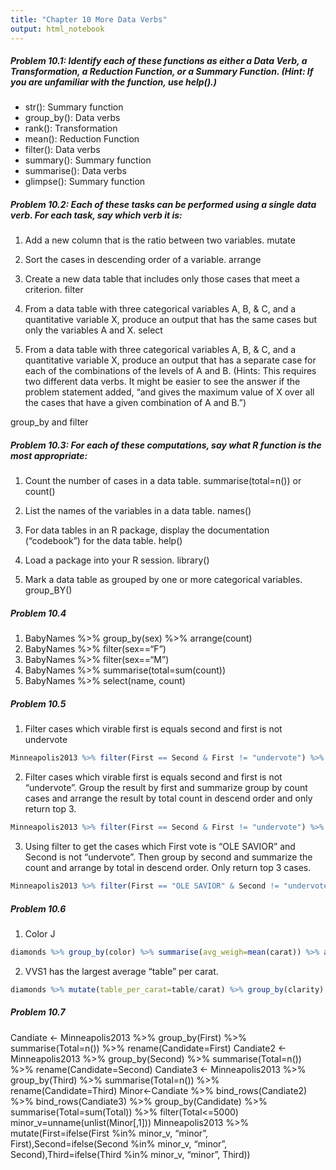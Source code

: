 ```yaml
---
title: "Chapter 10 More Data Verbs"
output: html_notebook
---
```


##### Problem 10.1: Identify each of these functions as either a Data Verb, a Transformation, a Reduction Function, or a Summary Function. (Hint: If you are unfamiliar with the function, use help().)

* str(): Summary function
* group_by(): Data verbs
* rank(): Transformation
* mean(): Reduction Function
* filter(): Data verbs
* summary(): Summary function
* summarise(): Data verbs
* glimpse(): Summary function


##### Problem 10.2: Each of these tasks can be performed using a single data verb. For each task, say which verb it is:

1. Add a new column that is the ratio between two variables.
mutate

2. Sort the cases in descending order of a variable.
arrange

3. Create a new data table that includes only those cases that meet a criterion.
filter

4. From a data table with three categorical variables A, B, & C, and a quantitative variable X, produce an output that has the same cases but only the variables A and X.
select

5. From a data table with three categorical variables A, B, & C, and a quantitative variable X, produce an output that has a separate case for each of the combinations of the levels of A and B. (Hints: This requires two different data verbs. It might be easier to see the answer if the problem statement added, “and gives the maximum value of X over all the cases that have a given combination of A and B.”)

group_by and filter

##### Problem 10.3: For each of these computations, say what R function is the most appropriate:

1. Count the number of cases in a data table.
summarise(total=n()) or count()

2. List the names of the variables in a data table.
names()

3. For data tables in an R package, display the documentation (“codebook”) for the data table.
help()

4. Load a package into your R session.
library()

5. Mark a data table as grouped by one or more categorical variables.
group_BY()

##### Problem 10.4
1. BabyNames %>% group_by(sex) %>% arrange(count)
2. BabyNames %>% filter(sex=="F")
3. BabyNames %>% filter(sex=="M")
4. BabyNames %>% summarise(total=sum(count))
5. BabyNames %>% select(name, count)

##### Problem 10.5
1. Filter cases which virable first is equals second and first is not undervote
```r
Minneapolis2013 %>% filter(First == Second & First != "undervote") %>% head()
```

2. Filter cases which virable first is equals second and first is not "undervote". Group the result by first and summarize group by count cases and arrange the result by total count in descend order and only return top 3.
```r
Minneapolis2013 %>% filter(First == Second & First != "undervote") %>% group_by(First) %>% summarise(total=n()) %>% arrange(desc(total)) %>% top_n(3)
```

3. Using filter to get the cases which First vote is "OLE SAVIOR" and Second is not "undervote". Then group by second and summarize the count and arrange by total in descend order. Only return top 3 cases.
```r
Minneapolis2013 %>% filter(First == "OLE SAVIOR" & Second != "undervote") %>% group_by(Second) %>% summarise(total=n()) %>% arrange(desc(total)) %>% top_n(3)
```


##### Problem 10.6 
1. Color J
```r
diamonds %>% group_by(color) %>% summarise(avg_weigh=mean(carat)) %>% arrange(desc(avg_weigh)) %>% head(1)
```

2. VVS1 has the largest average "table" per carat.
```r
diamonds %>% mutate(table_per_carat=table/carat) %>% group_by(clarity) %>% summarise(avg_tpc=mean(table_per_carat)) %>% arrange(desc(avg_tpc)) %>% head(1)
```

##### Problem 10.7
Candiate <- Minneapolis2013 %>% group_by(First) %>% summarise(Total=n()) %>% rename(Candidate=First)
Candiate2 <- Minneapolis2013 %>% group_by(Second) %>% summarise(Total=n()) %>% rename(Candidate=Second)
Candiate3 <- Minneapolis2013 %>% group_by(Third) %>% summarise(Total=n()) %>% rename(Candidate=Third)
Minor<-Candiate %>% bind_rows(Candiate2) %>% bind_rows(Candiate3) %>% group_by(Candidate) %>% summarise(Total=sum(Total)) %>% filter(Total<=5000)
minor_v=unname(unlist(Minor[,1]))
Minneapolis2013 %>% mutate(First=ifelse(First %in% minor_v, "minor", First),Second=ifelse(Second %in% minor_v, "minor", Second),Third=ifelse(Third %in% minor_v, "minor", Third))
